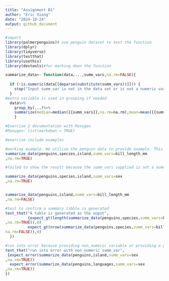 ```yaml
---
title: "Assignment B1"
author: "Eric Xiang"
date: "2024-10-24"
output: github_document
---
```

```r
#import 
library(palmerpenguins)# use penguin dataset to test the function 
library(dplyr)
library(tidyverse)
library(testthat)
library(usethis)
library(devtools)#for marking down the function 
```


```r
summarize_data<- function(data,...,summ_vars,na.rm=FALSE){
    
  if (!is.numeric(data[[deparse(substitute(summ_vars))]])) {
    stop("Input summ_var is not in the data set or is not a numeric variable, double check")
  }
#extra variable is used in grouping if needed
  data%>%
    group_by(...)%>% 
    summarize(median=median({{summ_vars}},na.rm=na.rm),mean=mean({{summ_vars}},na.rm=na.rm),sd=sd({{summ_vars}},na.rm=na.rm)) 
    }


```

```r
#Exercise 2 documentation with Roxygen 
#Roxygen: list(markdown = TRUE)
```
```r
#exercise include examples 

#working example. We utilize the penguin data to provide example. This is to show the functional example. The function first groups the data by species and island. Then, it summarizes the bill_length_mm in term of mdian, mean and sd for each group. 
summarize_data(penguins,species,island,summ_vars=bill_length_mm
,na.rm=TRUE)

#failed to show the result because the summ_vars supplied is not a numeric variable 

summarize_data(penguins,species,island,summ_vars=sex
,na.rm=TRUE)



```
```r
summarize_data(penguins,island,summ_vars=bill_length_mm
,na.rm=FALSE)
```


```r
#test to confirm a summary tibble is generated
test_that("A table is generated as the ouput", 
          {expect_gt(length(summarize_data(penguins,species,summ_vars=bill_length_mm
,na.rm=TRUE)),0)
          expect_gt(nrow(summarize_data(penguins,species,summ_vars=bill_length_mm,
na.rm=FALSE)),0)
  })

#run into error because providing non_numeric variable or providing a group_by variable not existed in the data 
test_that("run into error with non_numeric summ_var",
 {expect_error(summarize_data(penguins,island,summ_vars=sex
,na.rm=TRUE))
  expect_error(summarize_data(penguins,languages,summ_vars=sex
,na.rm=TRUE))
})

```

